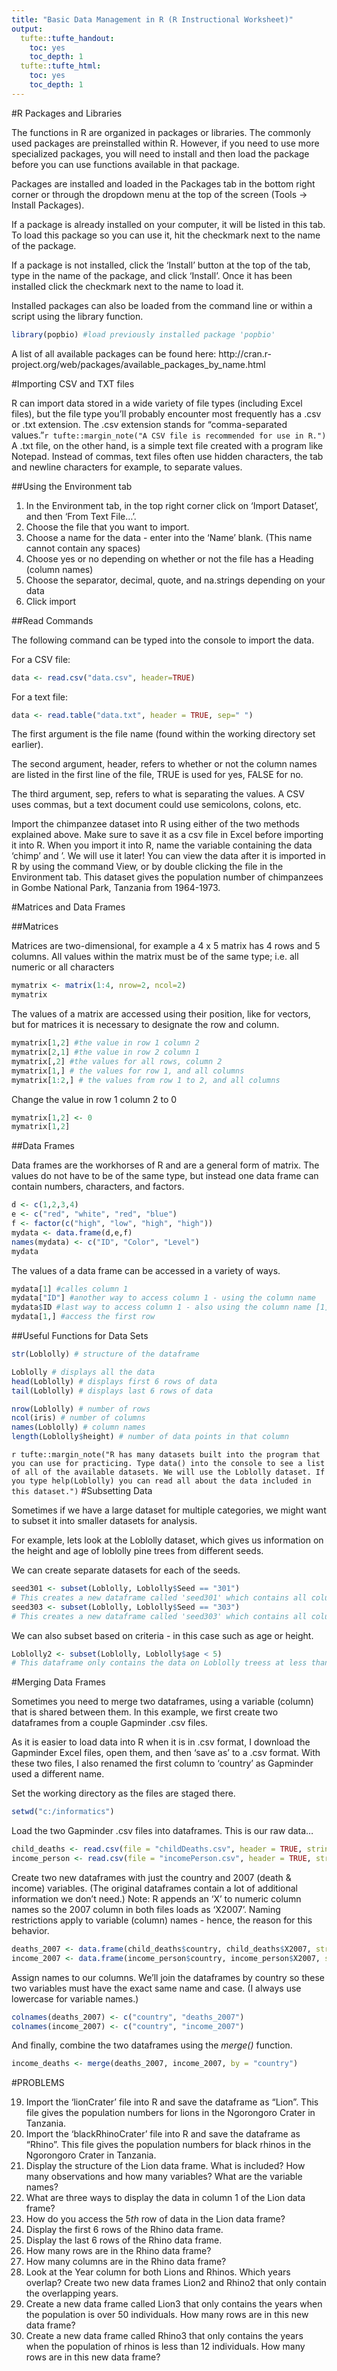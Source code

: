 ---
title: "Basic Data Management in R (R Instructional Worksheet)"
output:
  tufte::tufte_handout:
    toc: yes
    toc_depth: 1
  tufte::tufte_html:
    toc: yes
    toc_depth: 1
---

#R Packages and Libraries

The functions in R are organized in packages or libraries. The commonly used packages are preinstalled within R. However, if you need to use more specialized packages, you will need to install and then load the package before you can use functions available in that package.  

Packages are installed and loaded in the Packages tab in the bottom right corner or through the dropdown menu at the top of the screen (Tools -> Install Packages).  

If a package is already installed on your computer, it will be listed in this tab. To load this package so you can use it, hit the checkmark next to the name of the package.  

If a package is not installed, click the 'Install' button at the top of the tab, type in the name of the package, and click 'Install'. Once it has been installed click the checkmark next to the name to load it.  

Installed packages can also be loaded from the command line or within a script using the library function.  
```{r eval=FALSE}
library(popbio) #load previously installed package 'popbio'
```

A list of all available packages can be found here:
http://cran.r-project.org/web/packages/available_packages_by_name.html  

#Importing CSV and TXT files

R can import data stored in a wide variety of file types (including Excel files), but the file type you'll probably encounter most frequently has a .csv or .txt extension. The .csv extension stands for "comma-separated values."`r tufte::margin_note("A CSV file is recommended for use in R.")` A .txt file, on the other hand, is a simple text file created with a program like Notepad. Instead of commas, text files often use hidden characters, the tab and newline characters for example, to separate values.

##Using the Environment tab

1. In the Environment tab, in the top right corner click on 'Import Dataset', and then 'From Text File...'.
2. Choose the file that you want to import.
3. Choose a name for the data - enter into the 'Name' blank. (This name cannot contain any spaces)
4. Choose yes or no depending on whether or not the file has a Heading (column names)
5. Choose the separator, decimal, quote, and na.strings depending on your data
6. Click import  

##Read Commands

The following command can be typed into the console to import the data.

For a CSV file:
```{r eval=FALSE}
data <- read.csv("data.csv", header=TRUE)
```

For a text file:
```{r eval=FALSE}
data <- read.table("data.txt", header = TRUE, sep=" ")
```

The first argument is the file name (found within the working directory set earlier).  

The second argument, header, refers to whether or not the column names are listed in the first line of the file, TRUE is used for yes, FALSE for no.  

The third argument, sep, refers to what is separating the values. A CSV uses commas, but a text document could use semicolons, colons, etc.  

Import the chimpanzee dataset into R using either of the two methods explained above. Make sure to save it as a csv file in Excel before importing it into R. When you import it into R, name the variable containing the data 'chimp' and '. We will use it later! You can view the data after it is imported in R by using the command View, or by double clicking the file in the Environment tab. This dataset gives the population number of chimpanzees in Gombe National Park, Tanzania from 1964-1973.

#Matrices and Data Frames

##Matrices

Matrices are two-dimensional, for example a 4 x 5 matrix has 4 rows and 5 columns. All values within the matrix must be of the same type; i.e. all numeric or all characters

```{r}
mymatrix <- matrix(1:4, nrow=2, ncol=2)
mymatrix
```

The values of a matrix are accessed using their position, like for vectors, but for matrices it is necessary to designate the row and column.

```{r}
mymatrix[1,2] #the value in row 1 column 2
mymatrix[2,1] #the value in row 2 column 1
mymatrix[,2] #the values for all rows, column 2
mymatrix[1,] # the values for row 1, and all columns
mymatrix[1:2,] # the values from row 1 to 2, and all columns
```

Change the value in row 1 column 2 to 0
```{r}
mymatrix[1,2] <- 0
mymatrix[1,2]
```

##Data Frames

Data frames are the workhorses of R and are a general form of matrix. The values do not have to be of the same type, but instead one data frame can contain numbers, characters, and factors.

```{r}
d <- c(1,2,3,4)
e <- c("red", "white", "red", "blue")
f <- factor(c("high", "low", "high", "high"))
mydata <- data.frame(d,e,f)
names(mydata) <- c("ID", "Color", "Level")
mydata
```

The values of a data frame can be accessed in a variety of ways.

```{r}
mydata[1] #calles column 1
mydata["ID"] #another way to access column 1 - using the column name
mydata$ID #last way to access column 1 - also using the column name [1] 1 2 3 4
mydata[1,] #access the first row
```

##Useful Functions for Data Sets

```{r}
str(Loblolly) # structure of the dataframe
```
```{r eval=FALSE}
Loblolly # displays all the data
head(Loblolly) # displays first 6 rows of data
tail(Loblolly) # displays last 6 rows of data
```
```{r}
nrow(Loblolly) # number of rows
ncol(iris) # number of columns
names(Loblolly) # column names
length(Loblolly$height) # number of data points in that column
```
`r tufte::margin_note("R has many datasets built into the program that you can use for practicing. Type data() into the console to see a list of all of the available datasets. We will use the Loblolly dataset. If you type help(Loblolly) you can read all about the data included in this dataset.")`
#Subsetting Data

Sometimes if we have a large dataset for multiple categories, we might want to subset it into smaller datasets for analysis.  

For example, lets look at the Loblolly dataset, which gives us information on the height and age of loblolly pine trees from different seeds.  

We can create separate datasets for each of the seeds.  


```{r eval=FALSE}
seed301 <- subset(Loblolly, Loblolly$Seed == "301")
# This creates a new dataframe called 'seed301' which contains all columns of data for just the seed numbered 301
seed303 <- subset(Loblolly, Loblolly$Seed == "303")
# This creates a new dataframe called 'seed303' which contains all columns of data for just the seed numbered 303
```

We can also subset based on criteria - in this case such as age or height.

```{r eval=FALSE}
Loblolly2 <- subset(Loblolly, Loblolly$age < 5)
# This dataframe only contains the data on Loblolly treess at less than 5 years of age (only the trees at 3 years of age)
```

#Merging Data Frames

Sometimes you need to merge two dataframes, using a variable (column) that is shared between them. In this example, we first create two dataframes from a couple Gapminder .csv files.  

As it is easier to load data into R when it is in .csv format, I download the Gapminder Excel files, open them, and then 'save as' to a .csv format. With these two files, I also renamed the first column to 'country' as Gapminder used a different name.  

Set the working directory as the files are staged there.

```{r eval=FALSE}
setwd("c:/informatics")
```

Load the two Gapminder .csv files into dataframes. This is our raw data...

```{r eval=FALSE}
child_deaths <- read.csv(file = "childDeaths.csv", header = TRUE, stringsAsFactors = FALSE)
income_person <- read.csv(file = "incomePerson.csv", header = TRUE, stringsAsFactors = FALSE)
```

Create two new dataframes with just the country and 2007 (death & income) variables. (The original dataframes contain a lot of additional information we don't need.) Note: R appends an 'X' to numeric column names so the 2007 column in both files loads as 'X2007'. Naming restrictions apply to variable (column) names - hence, the reason for this behavior.

```{r eval=FALSE}
deaths_2007 <- data.frame(child_deaths$country, child_deaths$X2007, stringsAsFactors = FALSE)
income_2007 <- data.frame(income_person$country, income_person$X2007, stringsAsFactors = FALSE) 
```

Assign names to our columns. We'll join the dataframes by country so these two variables must have the exact same name and case. (I always use lowercase for variable names.)

```{r eval=FALSE}
colnames(deaths_2007) <- c("country", "deaths_2007")
colnames(income_2007) <- c("country", "income_2007")
```

And finally, combine the two dataframes using the *merge()* function.

```{r eval=FALSE}
income_deaths <- merge(deaths_2007, income_2007, by = "country")
```

\newpage
#PROBLEMS

19. Import the 'lionCrater' file into R and save the dataframe as "Lion". This file gives the population numbers for lions in the Ngorongoro Crater in Tanzania.  
\vspace*{1\baselineskip}
20. Import the 'blackRhinoCrater' file into R and save the dataframe as "Rhino". This file gives the population numbers for black rhinos in the Ngorongoro Crater in Tanzania.  
\vspace*{1\baselineskip}
21. Display the structure of the Lion data frame. What is included? How many observations and how many variables? What are the variable names?  
\vspace*{1\baselineskip}
22. What are three ways to display the data in column 1 of the Lion data frame?  
\vspace*{1\baselineskip}
23. How do you access the $5th$ row of data in the Lion data frame?  
\vspace*{1\baselineskip}
24. Display the first $6$ rows of the Rhino data frame.  
\vspace*{1\baselineskip}
25. Display the last $6$ rows of the Rhino data frame.  
\vspace*{1\baselineskip}
26. How many rows are in the Rhino data frame?  
\vspace*{1\baselineskip}
27. How many columns are in the Rhino data frame?  
\vspace*{1\baselineskip}
28. Look at the Year column for both Lions and Rhinos. Which years overlap? Create two new data frames Lion2 and Rhino2 that only contain the overlapping years.  
\vspace*{1\baselineskip}
29. Create a new data frame called Lion3 that only contains the years when the population is over $50$ individuals. How many rows are in this new data frame?  
\vspace*{1\baselineskip}
30. Create a new data frame called Rhino3 that only contains the years when the population of rhinos is less than $12$ individuals. How many rows are in this new data frame?  

